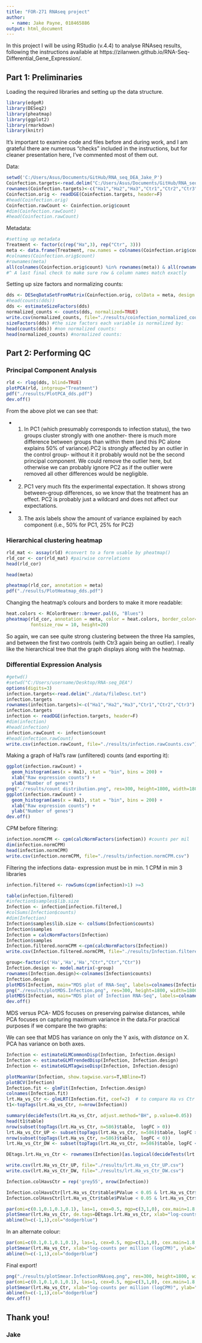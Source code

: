```yaml
---
title: "FOR-271 RNAseq project"
author:
  - name: Jake Payne, 018465886
output: html_document
---
```


In this project I will be using RStudio (v.4.4) to analyse RNAseq results, following the instructions available at https://zilanwen.github.io/RNA-Seq-Differential_Gene_Expression/.

## Part 1: Preliminaries

Loading the required libraries and setting up the data structure.

```r
library(edgeR)
library(DESeq2)
library(pheatmap)
library(ggplot2)
library(rmarkdown)
library(knitr)
```

It's important to examine code and files before and during work, and I am grateful there are numerous "checks" included in the instructions, but for cleaner presentation here, I've commented most of them out.

Data:
```r

setwd('C:/Users/Asus/Documents/GitHub/RNA_seq_DEA_Jake_P')
Coinfection.targets<-read.delim("C:/Users/Asus/Documents/GitHub/RNA_seq_DEA_Jake_P/data/fileDesc.txt")
rownames(Coinfection.targets)<-c("Ha1","Ha2","Ha3","Ctr1","Ctr2","Ctr3")
Coinfection.orig <- readDGE(Coinfection.targets, header=F)
#head(Coinfection.orig)
Coinfection.rawCount <- Coinfection.orig$count
#dim(Coinfection.rawCount)
#head(Coinfection.rawCount)
```

Metadata:
```r
#setting up metadata
Treatment <- factor(c(rep("Ha",3), rep("Ctr", 3)))
meta <- data.frame(Treatment, row.names = colnames(Coinfection.orig$count))
#colnames(Coinfection.orig$count)
#rownames(meta)
all(colnames(Coinfection.orig$count) %in% rownames(meta)) & all(rownames(meta) %in% colnames(Coinfection.orig$count)) 
#^ A last final check to make sure row & column names match exactly
```
Setting up size factors and normalizing counts:
```r
dds <- DESeqDataSetFromMatrix(Coinfection.orig, colData = meta, design = ~ Treatment)
#head(counts(dds))
dds <- estimateSizeFactors(dds)
normalized_counts <- counts(dds, normalized=TRUE)
write.csv(normalized_counts, file="./results/coinfection_normalized_counts_DESeq2.csv")
sizeFactors(dds) #the size factors each variable is normalized by:
head(counts(dds)) #non normalized counts:
head(normalized_counts) #normalized counts:
```

## Part 2: Performing QC

### Principal Component Analysis

```r
rld <- rlog(dds, blind=TRUE)
plotPCA(rld, intgroup="Treatment")
pdf("./results/PlotPCA_dds.pdf")
dev.off()
```

From the above plot we can see that:

- 1. In PC1 (which presumably corresponds to infection status), the two groups cluster strongly with one another- there is much more difference between groups than within them (and this PC alone explains 50% of variance).PC2 is strongly affected by an outlier in the control group- without it it probably would not be the second principal component. We could remove the outlier here, but otherwise we can probably ignore PC2 as if the outlier were removed all other differences would be negligible.

- 2. PC1 very much fits the experimental expectation. It shows strong between-group differences, so we know that the treatment has an effect. PC2 is probably just a wildcard and does not affect our expectations.

- 3. The axis labels show the amount of variance explained by each component (i.e., 50% for PC1, 25% for PC2)

### Hierarchical clustering heatmap   

```r
rld_mat <- assay(rld) #convert to a form usable by pheatmap()
rld_cor <- cor(rld_mat) #pairwise correlations
head(rld_cor)

head(meta)

pheatmap(rld_cor, annotation = meta)
pdf("./results/PlotHeatmap_dds.pdf")

```

Changing the heatmap's colours and borders to make it more readable:

```r
heat.colors <- RColorBrewer::brewer.pal(6, "Blues")
pheatmap(rld_cor, annotation = meta, color = heat.colors, border_color=NA, fontsize = 10, 
         fontsize_row = 10, height=20)
```

So again, we can see quite strong clustering between the three Ha samples, and between the first two controls (with Ctr3 again being an outlier). I really like the hierarchical tree that the graph displays along with the heatmap.


### Differential Expression Analysis


```r
#getwd()
#setwd("C:/Users/username/Desktop/RNA-seq_DEA")
options(digits=3)
infection.targets<-read.delim("./data/fileDesc.txt")
infection.targets
rownames(infection.targets)<-c("Ha1","Ha2","Ha3","Ctr1","Ctr2","Ctr3")
infection.targets
infection <- readDGE(infection.targets, header=F)
#dim(infection)
#head(infection)
infection.rawCount <- infection$count
#head(infection.rawCount)
write.csv(infection.rawCount, file="./results/infection.rawCounts.csv") #moved this line as it makes more sense here IMO
```

Making a graph of Ha1's raw (unfiltered) counts (and exporting it):
```r
ggplot(infection.rawCount) +
  geom_histogram(aes(x = Ha1), stat = "bin", bins = 200) +
  xlab("Raw expression counts") +
  ylab("Number of genes")
png("./results/count distribution.png", res=300, height=1800, width=1800)
ggplot(infection.rawCount) +
  geom_histogram(aes(x = Ha1), stat = "bin", bins = 200) +
  xlab("Raw expression counts") +
  ylab("Number of genes")
dev.off()
```

CPM before filtering:
```r
infection.normCPM <- cpm(calcNormFactors(infection)) #counts per mil
dim(infection.normCPM)
head(infection.normCPM)
write.csv(infection.normCPM, file="./results/infection.normCPM.csv")
```

Filtering the infections data- expression must be in min. 1 CPM in min 3 libraries
```r
infection.filtered <- rowSums(cpm(infection)>1) >=3

table(infection.filtered)
#infection$samples$lib.size
Infection <- infection[infection.filtered,] 
#colSums(Infection$counts)
#dim(Infection)
Infection$samples$lib.size <- colSums(Infection$counts)
Infection$samples
Infection = calcNormFactors(Infection)
Infection$samples
Infection.filtered.normCPM <-cpm(calcNormFactors(Infection))
write.csv(Infection.filtered.normCPM, file="./results/Infection.filtered.normCPM.csv")
```

```r
group<-factor(c('Ha','Ha','Ha',"Ctr","Ctr","Ctr"))
Infection.design <- model.matrix(~group)   
rownames(Infection.design)<-colnames(Infection$counts)
Infection.design
plotMDS(Infection, main="MDS plot of RNA-Seq", labels=colnames(Infection$counts))
png("./results/plotMDS.Infection.png", res=300, height=1800, width=1800)
plotMDS(Infection, main="MDS plot of Infection RNA-Seq", labels=colnames(Infection$counts))
dev.off()
```
MDS versus PCA- MDS focuses on preserving pairwise distances, while PCA focuses on capturing maximum variance in the data.For practical purposes if we compare the two graphs:

[](./results/PlotPCA_dds.png)

We can see that MDS has variance on only the Y axis, with *distance* on X. PCA has variance on both axes. 

```r
Infection <- estimateGLMCommonDisp(Infection, Infection.design)
Infection <- estimateGLMTrendedDisp(Infection, Infection.design)
Infection <- estimateGLMTagwiseDisp(Infection, Infection.design)
```

```r
plotMeanVar(Infection, show.tagwise.vars=T,NBline=T)
plotBCV(Infection)
Infection.fit <- glmFit(Infection, Infection.design)
colnames(Infection.fit)
lrt.Ha_vs_Ctr <- glmLRT(Infection.fit, coef=2)  # to compare Ha vs Ctr (Ha_vs_Ctr)
t1<-topTags(lrt.Ha_vs_Ctr, n=nrow(Infection))

summary(decideTests(lrt.Ha_vs_Ctr, adjust.method="BH", p.value=0.05))
head(t1$table)
nrow(subset(topTags(lrt.Ha_vs_Ctr, n=586)$table,  logFC > 0))
lrt.Ha_vs_Ctr_UP <- subset(topTags(lrt.Ha_vs_Ctr, n=586)$table, logFC > 0)
nrow(subset(topTags(lrt.Ha_vs_Ctr, n=586)$table,  logFC < 0))
lrt.Ha_vs_Ctr_DW <- subset(topTags(lrt.Ha_vs_Ctr, n=586)$table, logFC < 0)

DEtags.lrt.Ha_vs_Ctr <- rownames(Infection)[as.logical(decideTests(lrt.Ha_vs_Ctr, adjust.method="BH", p.value=0.05))]

write.csv(lrt.Ha_vs_Ctr_UP, file="./results/lrt.Ha_vs_Ctr_UP.csv")
write.csv(lrt.Ha_vs_Ctr_DW, file="./results/lrt.Ha_vs_Ctr_DW.csv")

Infection.colHavsCtr = rep('grey55', nrow(Infection))

Infection.colHavsCtr[lrt.Ha_vs_Ctr$table$PValue < 0.05 & lrt.Ha_vs_Ctr$table$logFC >0 ] <- "red"
Infection.colHavsCtr[lrt.Ha_vs_Ctr$table$PValue < 0.05 & lrt.Ha_vs_Ctr$table$logFC <0 ] <- "blue"

par(omi=c(0.1,0.1,0.1,0.1), las=1, cex=0.5, mgp=c(3,1,0), cex.main=1.8, cex.lab=1.4, cex.axis=1.4)
plotSmear(lrt.Ha_vs_Ctr, de.tags=DEtags.lrt.Ha_vs_Ctr, xlab="log-counts per million (logCPM)", ylab="log2-fold change (log2FC)", main="Ha infection compared to Control", pch=19, cex=0.4, smearWidth=0.5, panel.first=grid(), smooth.scatter=FALSE, ylim=c(-7,7), yaxs="i")
abline(h=c(-1,1),col="dodgerblue")
```

In an alternate colour:

```r
par(omi=c(0.1,0.1,0.1,0.1), las=1, cex=0.5, mgp=c(3,1,0), cex.main=1.8, cex.lab=1.4, cex.axis=1.4)
plotSmear(lrt.Ha_vs_Ctr, xlab="log-counts per million (logCPM)", ylab="log2-fold change (log2FC)", main="a infection compared to Control", smearWidth=0.5, pch=21, cex=0.4, deCol="red", col=Infection.colHavsCtr, ylim=c(-7,7), yaxs="i")
abline(h=c(-1,1),col="dodgerblue")
```

Final export!
```r
png("./results/plotSmear.InfectionRNAseq.png", res=300, height=1800, width=1800)
par(omi=c(0.1,0.1,0.1,0.1), las=1, cex=0.5, mgp=c(3,1,0), cex.main=1.8, cex.lab=1.4, cex.axis=1.4)
plotSmear(lrt.Ha_vs_Ctr, xlab="log-counts per million (logCPM)", ylab="log2-fold change (log2FC)", main="Ha infection compared to Control", smearWidth=0.5, pch=21, cex=0.4, deCol="red", col=Infection.colHavsCtr, ylim=c(-7,7), yaxs="i")
abline(h=c(-1,1),col="dodgerblue")
dev.off()
```


## Thank you!
### Jake




